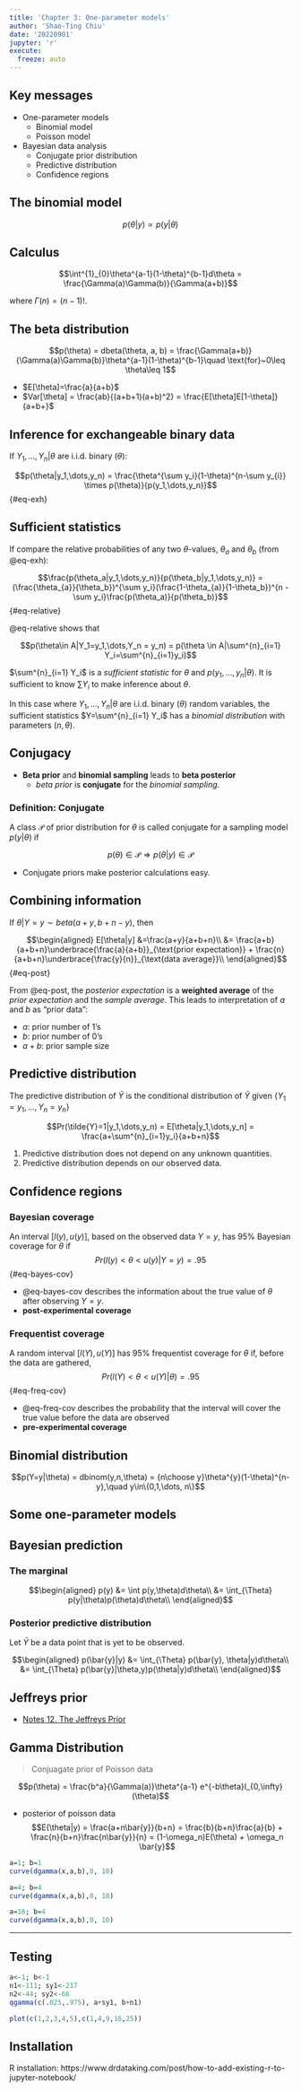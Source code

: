 ```yaml
---
title: 'Chapter 3: One-parameter models'
author: 'Shao-Ting Chiu'
date: '20220901'
jupyter: 'r'
execute: 
  freeze: auto
---
```



## Key messages

- One-parameter models
    - Binomial model
    - Poisson model
- Bayesian data analysis
    - Conjugate prior distribution
    - Predictive distribution
    - Confidence regions

## The binomial model

$$p(\theta|y) \propto p(y|\theta)$$

::: {.callout-tip}
## Calculus
$$\int^{1}_{0}\theta^{a-1}(1-\theta)^{b-1}d\theta = \frac{\Gamma(a)\Gamma(b)}{\Gamma(a+b)}$$

where $\Gamma(n) = (n-1)!$.
:::

## The beta distribution

$$p(\theta) = dbeta(\theta, a, b) = \frac{\Gamma(a+b)}{\Gamma(a)\Gamma(b)}\theta^{a-1}(1-\theta)^{b-1}\quad \text{for}~0\leq \theta\leq 1$$

- $E[\theta]=\frac{a}{a+b}$
- $Var[\theta] = \frac{ab}{(a+b+1)(a+b)^2} = \frac{E[\theta]E[1-\theta]}{a+b+}$

## Inference for exchangeable binary data

If $Y_{1},\dots,Y_n|\theta$ are i.i.d. binary ($\theta$):

$$p(\theta|y_1,\dots,y_n) = \frac{\theta^{\sum y_i}(1-\theta)^{n-\sum y_{i}} \times p(\theta)}{p(y_1,\dots,y_n)}$$ {#eq-exh}

## Sufficient statistics

If compare the relative probabilities of any two $\theta$-values, $\theta_a$ and $\theta_b$ (from @eq-exh):

$$\frac{p(\theta_a|y_1,\dots,y_n)}{p(\theta_b|y_1,\dots,y_n)} = (\frac{\theta_{a}}{\theta_b})^{\sum y_i}(\frac{1-\theta_{a}}{1-\theta_b})^{n - \sum y_i}\frac{p(\theta_a)}{p(\theta_b)}$$ {#eq-relative}

@eq-relative shows that 

$$p(\theta\in A|Y_1=y_1,\dots,Y_n = y_n) = p(\theta \in A|\sum^{n}_{i=1} Y_i=\sum^{n}_{i=1}y_i)$$

$\sum^{n}_{i=1} Y_i$ is a *sufficient statistic* for $\theta$ and $p(y_1,\dots,y_n|\theta)$. It is sufficient to know $\sum Y_i$ to make inference about $\theta$.

In this case where $Y_1, \dots, Y_n|\theta$ are i.i.d. binary ($\theta$) random variables, the sufficient statistics $Y=\sum^{n}_{i=1} Y_i$ has a *binomial distribution* with parameters $(n,\theta)$.

## Conjugacy

- **Beta prior** and **binomial sampling** leads to **beta posterior**
  - *beta prior* is **conjugate** for the *binomial sampling*.

::: {.callout-important}
### Definition: Conjugate

A class $\mathcal{P}$ of prior distribution for $\theta$ is called conjugate for a sampling model $p(y|\theta)$ if 

$$p(\theta) \in \mathcal{P} \Rightarrow p(\theta|y) \in \mathcal{P}$$

:::

- Conjugate priors make posterior calculations easy.

## Combining information

If $\theta|Y=y \sim beta(a+y, b+n-y)$, then

$$\begin{aligned}
E[\theta|y] &=\frac{a+y}{a+b+n}\\
            &= \frac{a+b}{a+b+n}\underbrace{\frac{a}{a+b}}_{\text{prior expectation}} + \frac{n}{a+b+n}\underbrace{\frac{y}{n}}_{\text{data average}}\\
\end{aligned}$$ {#eq-post}

From @eq-post, the *posterior expectation* is a **weighted average** of the *prior expectation* and the *sample average*. This leads to interpretation of $a$ and $b$ as "prior data":

- $a$: prior number of 1's
- $b$: prior number of 0's
- $a+b$: prior sample size

## Predictive distribution

The predictive distribution of $\tilde{Y}$ is the conditional distribution of $\tilde{Y}$ given $\{Y_1=y_1,\dots,Y_n=y_n\}$

$$Pr(\tilde{Y}=1|y_1,\dots,y_n) = E[\theta|y_1,\dots,y_n] = \frac{a+\sum^{n}_{i=1}y_i}{a+b+n}$$

1. Predictive distribution does not depend on any unknown quantities.
2. Predictive distribution depends on our observed data.


## Confidence regions

::: {.callout-important}
### Bayesian coverage

An interval $[l(y), u(y)]$, based on the observed data $Y=y$, has $95\%$ Bayesian coverage for $\theta$ if 
$$Pr(l(y)<\theta<u(y)|Y=y) = .95$$ {#eq-bayes-cov}

- @eq-bayes-cov describes the information about the true value of $\theta$ after observing $Y=y$.
- **post-experimental coverage**
:::

::: {.callout-important}
### Frequentist coverage
A random interval $[l(Y), u(Y)]$ has $95\%$ frequentist coverage for $\theta$ if, before the data are gathered,
$$Pr(l(Y) < \theta < u(Y)|\theta) = .95$$ {#eq-freq-cov}

- @eq-freq-cov describes the probability that the interval will cover the true value before the data are observed
- **pre-experimental coverage**

:::

## Binomial distribution

$$p(Y=y|\theta) = dbinom(y,n,\theta) = {n\choose y}\theta^{y}(1-\theta)^{n-y},\quad y\in\{0,1,\dots, n\}$$




## Some one-parameter models


## Bayesian prediction

### The marginal
$$\begin{aligned}
  p(y) &= \int p(y,\theta)d\theta\\
       &= \int_{\Theta} p(y|\theta)p(\theta)d\theta\\
\end{aligned}$$

### Posterior predictive distribution

Let $\bar{Y}$ be a data point that is yet to be observed.

$$\begin{aligned}
  p(\bar{y}|y) &= \int_{\Theta} p(\bar{y}, \theta|y)d\theta\\
               &= \int_{\Theta} p(\bar{y}|\theta,y)p(\theta|y)d\theta\\
\end{aligned}$$


## Jeffreys prior

- [Notes 12. The Jeffreys Prior](https://www2.stat.duke.edu/courses/Fall11/sta114/jeffreys.pdf)


## Gamma Distribution

> Conjuagate prior of Poisson data

$$p(\theta) = \frac{b^a}{\Gamma(a)}\theta^{a-1} e^{-b\theta}I_{0,\infty}(\theta)$$

- posterior of poisson data
$$E(\theta|y) = \frac{a+n\bar{y}}{b+n} = \frac{b}{b+n}\frac{a}{b} + \frac{n}{b+n}\frac{n\bar{y}}{n} = (1-\omega_n)E(\theta) + \omega_n \bar{y}$$

```r
a=1; b=1
curve(dgamma(x,a,b),0, 10)
```

```r
a=4; b=4
curve(dgamma(x,a,b),0, 10)
```

```r
a=16; b=4
curve(dgamma(x,a,b),0, 10)
```


---

## Testing

```r
a<-1; b<-1
n1<-111; sy1<-217
n2<-44; sy2<-66
qgamma(c(.025,.975), a+sy1, b+n1)
```

```r
plot(c(1,2,3,4,5),c(1,4,9,16,25))
```



## Installation
R installation: https://www.drdataking.com/post/how-to-add-existing-r-to-jupyter-notebook/
